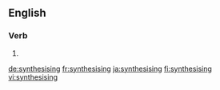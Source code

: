 ==English==

===Verb===
{{head|en|present participle}}

# {{present participle of|synthesise|lang=en|nocat=1}}

[[de:synthesising]]
[[fr:synthesising]]
[[ja:synthesising]]
[[fi:synthesising]]
[[vi:synthesising]]